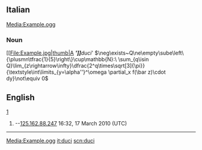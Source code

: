 ==Italian==
[[Media:Example.ogg]]
===Noun===[[File:Example.jpg|thumb|A '''''']]'''{{subst:duci}}'''
'''duci''' {{m}}''[[]]''
<math>\neg\exists~Q\ne\empty\sube\left\{\plusmn\tfrac{1}{5}\right\}\cup\mathbb{N}:\ \sum_{q\isin Q}\lim_{z\rightarrow\infty}\dfrac{2^q\times\sqrt[3]{\pi}}{\textstyle\int\limits_{y=\alpha''}^\omega \partial_x f(\bar z)\cdot dy}\not\equiv 0</math>
== English ==
[http://]
# {{plural of|[[duce]]|lang=Italian}}--[[Special:Contributions/125.162.88.247|125.162.88.247]] 16:32, 17 March 2010 (UTC)
----

[[Media:Example.ogg]]
[[it:duci]]
[[scn:duci]]